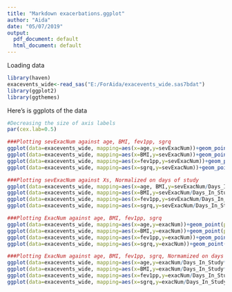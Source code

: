 ```yaml
---
title: "Markdown exacerbations.ggplot"
author: "Aida"
date: "05/07/2019"
output:
  pdf_document: default
  html_document: default
---
```


Loading data
```r
library(haven)
exacevents_wide<-read_sas("E:/ForAida/exacevents_wide.sas7bdat")
library(ggplot2)
library(ggthemes)
```

Here's is ggplots of the data

```r
#Decreasing the size of axis labels
par(cex.lab=0.5)

###Plotting sevExacNum against age, BMI, fev1pp, sgrq
ggplot(data=exacevents_wide, mapping=aes(x=age,y=sevExacNum))+geom_point(position="jitter")+ labs(x = "Age", y = "Number of Severe Exacerbations")+theme_economist()
ggplot(data=exacevents_wide, mapping=aes(x=BMI,y=sevExacNum))+geom_point(position="jitter")+ labs(x = "BMI", y = "Number of Severe Exacerbations") + theme_tufte()
ggplot(data=exacevents_wide, mapping=aes(x=fev1pp,y=sevExacNum))+geom_point(position="jitter")+ labs(x = "FEV1%", y = "Number of Severe Exacerbations")+theme_solarized()
ggplot(data=exacevents_wide, mapping=aes(x=sgrq,y=sevExacNum))+geom_point(position="jitter")+ labs(x = "SGRQ Score", y = "Number of Severe Exacerbations")

###Plotting sevExacNum against Xs, Normalized on days of study
ggplot(data=exacevents_wide, mapping=aes(x=age, BMI,y=sevExacNum/Days_In_Study*365.25))+geom_point(position="jitter")+ labs(x = "Age", y = "Number of Severe Exacerbations")
ggplot(data=exacevents_wide, mapping=aes(x=BMI,y=sevExacNum/Days_In_Study*365.25))+geom_point(position="jitter")+ labs(x = "BMI", y = "Number of Severe Exacerbations")
ggplot(data=exacevents_wide, mapping=aes(x=fev1pp,y=sevExacNum/Days_In_Study*365.25))+geom_point(position="jitter")+ labs(x = "FEV1%", y = "Number of Severe Exacerbations")
ggplot(data=exacevents_wide, mapping=aes(x=sgrq,y=sevExacNum/Days_In_Study*365.25))+geom_point(position="jitter")+ labs(x = "SGRQ Score", y = "Number of Severe Exacerbations")

###Plotting ExacNum against age, BMI, fev1pp, sgrq
ggplot(data=exacevents_wide, mapping=aes(x=age,y=exacNum))+geom_point(position="jitter")+ labs(x = "Age", y = "Number of Non-severe Exacerbations")
ggplot(data=exacevents_wide, mapping=aes(x=BMI,y=exacNum))+geom_point(position="jitter")+ labs(x = "BMI", y = "Number of Non-severe Exacerbations")
ggplot(data=exacevents_wide, mapping=aes(x=fev1pp,y=exacNum))+geom_point(position="jitter")+ labs(x = "FEV1%", y = "Number of Non-severe Exacerbations")
ggplot(data=exacevents_wide, mapping=aes(x=sgrq,y=exacNum))+geom_point(position="jitter")+ labs(x = "SGRQ Score", y = "Number of Non-severe Exacerbations")

###Plotting ExacNum against age, BMI, fev1pp, sgrq, Normamized on days of study
ggplot(data=exacevents_wide, mapping=aes(x=age,y=exacNum/Days_In_Study*365.25))+geom_point(position="jitter")+ labs(x = "Age", y = "Number of Non-severe Exacerbations")
ggplot(data=exacevents_wide, mapping=aes(x=BMI,y=exacNum/Days_In_Study*365.25))+geom_point(position="jitter")+ labs(x = "BMI", y = "Number of Non-severe Exacerbations")
ggplot(data=exacevents_wide, mapping=aes(x=fev1pp,y=exacNum/Days_In_Study*365.25))+geom_point(position="jitter")+ labs(x = "FEV1%", y = "Number of Non-severe Exacerbations")
ggplot(data=exacevents_wide, mapping=aes(x=sgrq,y=exacNum/Days_In_Study*365.25))+geom_point(position="jitter")+ labs(x = "SGRQ Score", y = "Number of Non-severe Exacerbations")

```



